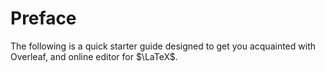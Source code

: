 # Preface {.unnumbered}

The following is a quick starter guide designed to get you acquainted with Overleaf, and online editor for $\LaTeX$.

